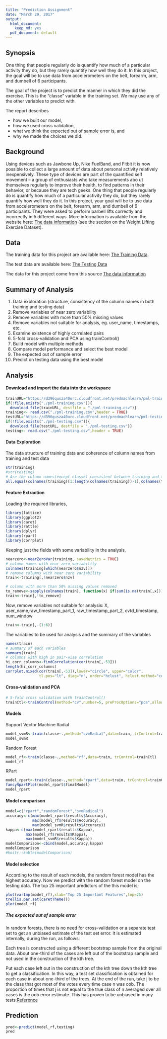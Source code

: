 ```yaml
---
title: "Prediction Assignment"
date: "March 29, 2017"
output:
  html_document:
    keep_md: yes
  pdf_document: default
---
```



## Synopsis

One thing that people regularly do is quantify how much of a particular activity they do, but they rarely quantify how well they do it. In this project, the goal will be to use data from accelerometers on the belt, forearm, arm, and dumbell of 6 participants.

The goal of the project is to predict the manner in which they did the exercise. This is the "classe" variable in the training set. We may use any of the other variables to predict with.   

The report describes  

- how we built our model, 
- how we used cross validation, 
- what we think the expected out of sample error is, and 
- why we made the choices we did. 


## Background 
Using devices such as Jawbone Up, Nike FuelBand, and Fitbit it is now possible to collect a large amount of data about personal activity relatively inexpensively. These type of devices are part of the quantified self movement – a group of enthusiasts who take measurements abo  ut themselves regularly to improve their health, to find patterns in their behavior, or because they are tech geeks. One thing that people regularly do is quantify how much of a particular activity they do, but they rarely quantify how well they do it. In this project, your goal will be to use data from accelerometers on the belt, forearm, arm, and dumbell of 6 participants. They were asked to perform barbell lifts correctly and incorrectly in 5 different ways. More information is available from the website here: [The data information][3] (see the section on the Weight Lifting Exercise Dataset).



## Data
The training data for this project are available here:
[The Training Data][1].
  
The test data are available here:
[The Testing Data][2]

The data for this project come from this source [The data information][3]

[1]:https://d396qusza40orc.cloudfront.net/predmachlearn/pml-training.csv   "The training data"
[2]:https://d396qusza40orc.cloudfront.net/predmachlearn/pml-testing.csv  "The test data"  
[3]:http://groupware.les.inf.puc-rio.br/har "The data information"


## Summary of Analysis
1. Data exploration (structure, consistency of the column names in both training and testing data)
2. Remove variables of near zero variability
3. Remove variables with more than 50% missing values
4. Remove variables not suitable for analysis, eg. user_name, timestamps, etc.
5. Examine existence of highly correlated pairs
6. 5-fold cross-validation and PCA using trainControl()
7. Build model with multiple methods
8. Compare model performance and select the best model
9. The expected out of sample error
10. Predict on testing data using the best model  


## Analysis

#### Download and import the data into the workspace
```r
trainURL="https://d396qusza40orc.cloudfront.net/predmachlearn/pml-training.csv"
if(!file.exists("./pml-training.csv")){
  download.file(trainURL, destfile = "./pml-training.csv")}
training<- read.csv("./pml-training.csv",header = TRUE)
testURL="https://d396qusza40orc.cloudfront.net/predmachlearn/pml-testing.csv"
if(!file.exists("./pml-testing.csv")){
  download.file(testURL, destfile = "./pml-testing.csv")}
testing<- read.csv("./pml-testing.csv",header = TRUE)
```


#### Data Exploration 

The data structure of training data and coherence of column names from training and test data
```r
str(training)
#str(testing)
# Are the column names(except classe) consistent between training and testing data
all.equal(colnames(training)[1:length(colnames(training))-1],colnames(testing)[1:length(colnames(testing))-1])
```


#### Feature Extraction
Loading the required libraries,
```r
library(lattice)
library(ggplot2)
library(caret)
library(rattle)
library(dplyr)
library(rpart)
library(corrplot)
```

Keeping just the fields with some variability in the analysis,
``` r
nearzero<-nearZeroVar(training, saveMetrics = TRUE)
# column names with near zero variability
colnames(training[which(nearzero$nzv)])
# remove columns with near zero variability
train<-training[,!nearzero$nzv]

# column with more than 50% missing values removed
to_remove<-sapply(colnames(train), function(x) if(sum(is.na(train[,x]))>.5*nrow(train)) {return(TRUE)}else{return(FALSE)})
train<-train[,!to_remove]
```
  
Now, remove variables not suitable for analysis: X, user_name,raw_timestamp_part_1, raw_timestamp_part_2, cvtd_timestamp, num_window 
```r
train<-train[,-(1:6)]
```
  
The variables to be used for analysis and the summary of the variables
```r
names(train)
# summary of each variables
summary(train)
# columns with high in pair-wise correlation
hi_corr_columns<-findCorrelation(cor(train[,-53]))
length(hi_corr_columns)
corrplot.mixed(cor(train[,-53]),lower="circle", upper="color", 
               tl.pos="lt", diag="n", order="hclust", hclust.method="complete")
```

#### Cross-validation and PCA
```r
# 5-fold cross validation with trainControl()
trainCtl<-trainControl(method="cv",number=5, preProcOptions="pca",allowParallel=TRUE)
```

#### Models 
Support Vector Machine Radial
```r
model_svmR<-train(classe~.,method="svmRadial",data=train, trControl=trainCtl)
model_svmR
```
Random Forest
```r
model_rf<-train(classe~.,method="rf",data=train, trControl=trainCtl)
model_rf
```
RPart
```r
model_rpart<-train(classe~.,method="rpart",data=train, trControl=trainCtl)
fancyRpartPlot(model_rpart$finalModel)
model_rpart
```
  
  
#### Model comparison
```r
model=c("rpart","randomForest","svmRadical")
accuracy<-c(max(model_rpart$results$Accuracy),
            max(model_rf$results$Accuracy),
            max(model_svmR$results$Accuracy))
kappa<-c(max(model_rpart$results$Kappa),
         max(model_rf$results$Kappa),
         max(model_svmR$results$Kappa))
modelComparison<-cbind(model,accuracy,kappa)
modelComparison
#knitr::kable(modelComparison)
```
  

#### Model selection
According to the result of each models, the random forest model has the highest accuracy. Now we predict with the random forest model on the testing data.
The top 25 important predictors of the this model is;
```r
plot(varImp(model_rf),xlab="Top 25 Important Features",top=25)
trellis.par.set(caretTheme())
plot(model_rf)
```
  
##### The expected out of sample error
In random forests, there is no need for cross-validation or a separate test set to get an unbiased estimate of the test set error. It is estimated internally, during the run, as follows:

Each tree is constructed using a different bootstrap sample from the original data. About one-third of the cases are left out of the bootstrap sample and not used in the construction of the kth tree.

Put each case left out in the construction of the kth tree down the kth tree to get a classification. In this way, a test set classification is obtained for each case in about one-third of the trees. At the end of the run, take j to be the class that got most of the votes every time case n was oob. The proportion of times that j is not equal to the true class of n averaged over all cases is the oob error estimate. This has proven to be unbiased in many tests.[Reference][4]  

## Prediction
``` r
pred<-predict(model_rf,testing)
pred
```


[4]:https://www.stat.berkeley.edu/~breiman/RandomForests/cc_home.htm "Reference"
